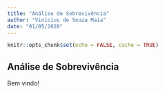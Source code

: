 ```yaml
---
title: "Análise de Sobrevivência"
author: "Vinícius de Souza Maia"
date: "01/05/2020"
---
```


```r
knitr::opts_chunk$set(echo = FALSE, cache = TRUE)
```

## Análise de Sobrevivência

Bem vindo!